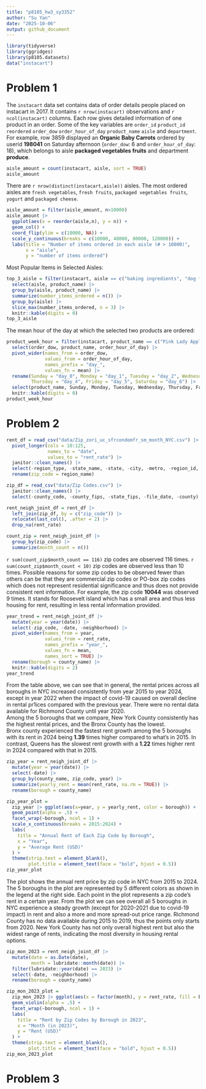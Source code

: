 ```yaml
---
title: "p8105_hw3_sy3352"
author: "Su Yan"
date: "2025-10-06"
output: github_document
---
```


```r
library(tidyverse)
library(ggridges)
library(p8105.datasets)
data("instacart")
```

# Problem 1

The `instacart` data set contains data of order details people placed on instacart in 2017. It contains `r nrow(instacart)` observations and `r ncol(instacart)` columns. Each row gives detailed information of one product in an order. Some of the key variables are `order_id` `product_id` `reordered` `order_dow` `order_hour_of_day` `product_name` `aisle` and `department`. For example, row 3859 displayed an **Organic Baby Carrots**
 ordered by userid **198041** on Saturday afternoon (`order_dow`: 6 and `order_hour_of_day`: 18), which belongs to aisle **packaged vegetables fruits** and department **produce**.

```r
aisle_amount = count(instacart, aisle, sort = TRUE)
aisle_amount
```
There are `r nrow(distinct(instacart,aisle))` aisles. The most ordered aisles are `fresh vegetables`, `fresh fruits`, `packaged vegetables fruits`, `yogurt` and `packaged cheese`.

```r
aisle_amount = filter(aisle_amount, n>10000) 
aisle_amount |> 
  ggplot(aes(x = reorder(aisle,n), y = n)) + 
  geom_col() +
  coord_flip(ylim = c(10000, NA)) + 
  scale_y_continuous(breaks = c(10000, 40000, 80000, 120000)) +
  labs(title = "Number of items ordered in each aisle (# > 10000)",
       x = "aisle",
       y = "number of items ordered")
```

Most Popular Items in Selected Aisles:
```r
top_3_aisle = filter(instacart, aisle == c("baking ingredients", "dog food care", "packaged vegetables fruits")) |> 
  select(aisle, product_name) |> 
  group_by(aisle, product_name) |> 
  summarize(number_items_ordered = n()) |> 
  group_by(aisle) |> 
  slice_max(number_items_ordered, n = 3) |> 
  knitr::kable(digits = 0) 
top_3_aisle
```

The mean hour of the day at which the selected two products are ordered:
```r
product_week_hour = filter(instacart, product_name == c("Pink Lady Apples", "Coffee Ice Cream")) |> 
  select(order_dow, product_name, order_hour_of_day) |> 
  pivot_wider(names_from = order_dow,
              values_from = order_hour_of_day,
              names_prefix = "day_",
              values_fn = mean) |> 
  rename(Sunday = "day_0", Monday = "day_1", Tuesday = "day_2", Wednesday = "day_3",
         Thursday = "day_4", Friday = "day_5", Saturday = "day_6") |> 
  select(product_name, Sunday, Monday, Tuesday, Wednesday, Thursday, Friday, Saturday) |> 
  knitr::kable(digits = 0)
product_week_hour
```

# Problem 2

```r
rent_df = read_csv("data/Zip_zori_uc_sfrcondomfr_sm_month_NYC.csv") |> 
  pivot_longer(cols = 10:125,
               names_to = "date",
               values_to = "rent_rate") |> 
  janitor::clean_names() |> 
  select(-region_type, -state_name, -state, -city, -metro, -region_id, -size_rank) |> 
  rename(zip_code = region_name)

zip_df = read_csv("data/Zip Codes.csv") |> 
  janitor::clean_names() |> 
  select(-county_code, -county_fips, -state_fips, -file_date, -county)

rent_neigh_joint_df = rent_df |> 
  left_join(zip_df, by = c("zip_code")) |> 
  relocate(last_col(), .after = 2) |> 
  drop_na(rent_rate)
```

```r
count_zip = rent_neigh_joint_df |> 
  group_by(zip_code) |> 
  summarize(month_count = n()) 
```

`r sum(count_zip$month_count == 116)` zip codes are observed 116 times. `r sum(count_zip$month_count < 10)` zip codes are observed less than 10 times. Possible reasons for some zip codes to be observed fewer than others can be that they are commercial zip codes or PO-box zip codes which does not represent residential significance and thus does not provide consistent rent information. For example, the zip code **10044** was observed 9 times. It stands for Roosevelt island which has a small area and thus less housing for rent, resulting in less rental information provided. 

```r
year_trend = rent_neigh_joint_df |> 
  mutate(year = year(date)) |> 
  select(-zip_code, -date, -neighborhood) |> 
  pivot_wider(names_from = year,
              values_from = rent_rate,
              names_prefix = "year_",
              values_fn = mean,
              names_sort = TRUE) |> 
  rename(borough = county_name) |> 
  knitr::kable(digits = 2)
year_trend
```
From the table above, we can see that in general, the rental prices across all boroughs in NYC increased consistently from year 2015 to year 2024, except in year 2022 when the impact of covid-19 caused on overall decline in rental pr1ices compared with the previous year. There were no rental data available for Richmond County until year 2020.  
Among the 5 boroughs that we compare, New York County consistently has the highest rental prices, and the Bronx County has the lowest.  
Bronx county experienced the fastest rent growth among the 5 boroughs with its rent in 2024 being **1.39** times higher compared to what's in 2015. In contrast, Queens has the slowest rent growth with a **1.22** times higher rent in 2024 compared with that in 2015.

```r
zip_year = rent_neigh_joint_df |> 
  mutate(year = year(date)) |> 
  select(-date) |> 
  group_by(county_name, zip_code, year) |> 
  summarize(yearly_rent = mean(rent_rate, na.rm = TRUE)) |> 
  rename(borough = county_name) 
```

```r
zip_year_plot = 
  zip_year |> ggplot(aes(x=year, y = yearly_rent, color = borough)) + 
  geom_point(alpha = .5) + 
  facet_wrap(~borough, ncol = 1) +
  scale_x_continuous(breaks = 2015:2024) +
  labs(
    title = "Annual Rent of Each Zip Code by Borough",
    x = "Year",
    y = "Average Rent (USD)"
  ) +
  theme(strip.text = element_blank(),
        plot.title = element_text(face = "bold", hjust = 0.5))
zip_year_plot
```
The plot shows the annual rent price by zip code in NYC from 2015 to 2024. The 5 boroughs in the plot are represented by 5 different colors as shown in the legend at the right side. Each point in the plot represents a zip code's rent in a certain year. From the plot we can see overall all 5 boroughs in NYC experience a steady growth (except for 2020-2021 due to covid-19 impact) in rent and also a more and more spread-out price range. Richmond County has no data available during 2015 to 2019, thus the points only starts from 2020. New York County has not only overall highest rent but also the widest range of rents, indicating the most diversity in housing rental options.

```r
zip_mon_2023 = rent_neigh_joint_df |> 
  mutate(date = as.Date(date),
         month = lubridate::month(date)) |> 
  filter(lubridate::year(date) == 2023) |> 
  select(-date, -neighborhood) |> 
  rename(borough = county_name) 
```

```r
zip_mon_2023_plot = 
  zip_mon_2023 |> ggplot(aes(x = factor(month), y = rent_rate, fill = borough)) + 
  geom_violin(alpha = .5) +
  facet_wrap(~borough, ncol = 1) +
  labs(
    title = "Rent by Zip Codes by Borough in 2023",
    x = "Month (in 2023)",
    y = "Rent (USD)"
  ) +
  theme(strip.text = element_blank(),
        plot.title = element_text(face = "bold", hjust = 0.5))
zip_mon_2023_plot
```



# Problem 3